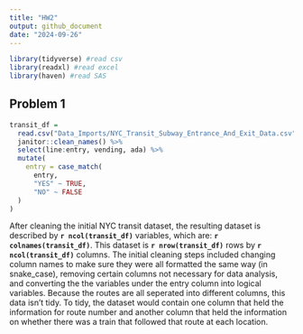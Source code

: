 ```yaml
---
title: "HW2"
output: github_document
date: "2024-09-26"
---
```


```r

library(tidyverse) #read csv
library(readxl) #read excel
library(haven) #read SAS
```

## Problem 1

```r
transit_df = 
  read.csv("Data_Imports/NYC_Transit_Subway_Entrance_And_Exit_Data.csv") %>% 
  janitor::clean_names() %>% 
  select(line:entry, vending, ada) %>% 
  mutate(
    entry = case_match(
      entry,
      "YES" ~ TRUE,
      "NO" ~ FALSE
  )
)
```
After cleaning the initial NYC transit dataset, the resulting dataset is described by **`r ncol(transit_df)`** variables, which are: **`r colnames(transit_df)`**. This dataset is **`r nrow(transit_df)`** rows by **`r ncol(transit_df)`** columns. The initial cleaning steps included changing column names to make sure they were all formatted the same way (in snake_case), removing certain columns not necessary for data analysis, and converting the the variables under the entry column into logical variables. Because the routes are all seperated into different columns, this data isn't tidy. To tidy, the dataset would contain one column that held the information for route number and another column that held the information on whether there was a train that followed that route at each location.